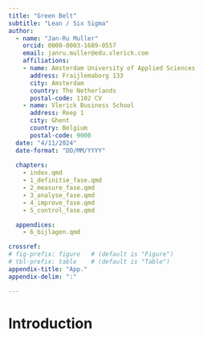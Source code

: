 ```yaml
---
title: "Green Belt"
subtitle: "Lean / Six Sigma"
author: 
  - name: "Jan-Ru Muller"
    orcid: 0000-0003-1689-0557
    email: janru.muller@edu.vlerick.com
    affiliations:
    - name: Amsterdam University of Applied Sciences
      address: Fraijlemaborg 133
      city: Amsterdam
      country: The Netherlands
      postal-code: 1102 CV
    - name: Vlerick Business School
      address: Reep 1
      city: Ghent
      country: Belgium
      postal-code: 9000
  date: "4/11/2024"
  date-format: "DD/MM/YYYY"
  
  chapters:
    - index.qmd
    - 1_definitie_fase.qmd
    - 2_measure_fase.qmd
    - 3_analyse_fase.qmd
    - 4_improve_fase.qmd
    - 5_control_fase.qmd

  appendices:
    - 6_bijlagen.qmd

crossref:
# fig-prefix: figure   # (default is "Figure")
# tbl-prefix: table    # (default is "Table")
appendix-title: "App."
appendix-delim: ":"

---
```

# Introduction {.unnumbered}